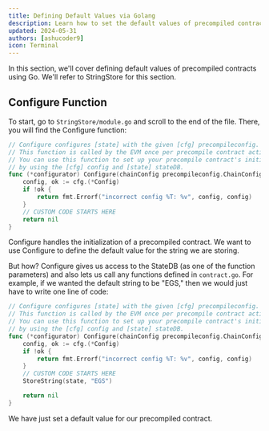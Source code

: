 ```yaml
---
title: Defining Default Values via Golang
description: Learn how to set the default values of precompiled contracts using Go.
updated: 2024-05-31
authors: [ashucoder9]
icon: Terminal
---
```


In this section, we'll cover defining default values of precompiled contracts using Go. We'll refer to StringStore for this section.

## Configure Function

To start, go to `StringStore/module.go` and scroll to the end of the file. There, you will find the Configure function:

```go
// Configure configures [state] with the given [cfg] precompileconfig.
// This function is called by the EVM once per precompile contract activation.
// You can use this function to set up your precompile contract's initial state,
// by using the [cfg] config and [state] stateDB.
func (*configurator) Configure(chainConfig precompileconfig.ChainConfig, cfg precompileconfig.Config, state contract.StateDB, blockContext contract.ConfigurationBlockContext) error {
    config, ok := cfg.(*Config)
    if !ok {
        return fmt.Errorf("incorrect config %T: %v", config, config)
    }
    // CUSTOM CODE STARTS HERE
    return nil
}
```

Configure handles the initialization of a precompiled contract. We want to use Configure to define the default value for the string we are storing. 

But how? Configure gives us access to the StateDB (as one of the function parameters) and also lets us call any functions defined in `contract.go`. For example, if we wanted the default string to be "EGS," then we would just have to write one line of code:

```go
// Configure configures [state] with the given [cfg] precompileconfig.
// This function is called by the EVM once per precompile contract activation.
// You can use this function to set up your precompile contract's initial state,
// by using the [cfg] config and [state] stateDB.
func (*configurator) Configure(chainConfig precompileconfig.ChainConfig, cfg precompileconfig.Config, state contract.StateDB, blockContext contract.ConfigurationBlockContext) error {
    config, ok := cfg.(*Config)
    if !ok {
        return fmt.Errorf("incorrect config %T: %v", config, config)
    }
    // CUSTOM CODE STARTS HERE
    StoreString(state, "EGS")

    return nil
}
```

We have just set a default value for our precompiled contract.